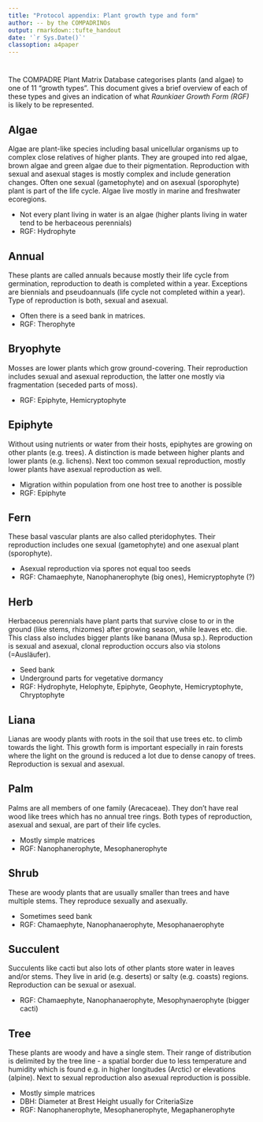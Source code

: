 ```yaml
---
title: "Protocol appendix: Plant growth type and form"
author: -- by the COMPADRINOs
output: rmarkdown::tufte_handout
date: '`r Sys.Date()`'
classoption: a4paper
---
```


#


The COMPADRE Plant Matrix Database categorises plants (and algae) to one of 11 "growth types". This document gives a brief overview of each of these types and gives an indication of what *Raunkiaer Growth Form (RGF)* is likely to be represented.

## Algae

Algae are plant-like species including basal unicellular organisms up to complex close relatives of higher plants. They are grouped into red algae, brown algae and green algae due to their pigmentation.  Reproduction with sexual and asexual stages is mostly complex and include generation changes.  Often one sexual (gametophyte) and on asexual (sporophyte) plant is part of the life cycle. Algae live mostly in marine and freshwater ecoregions.

\begin{marginfigure}
\includegraphics[width=.8\marginparwidth]{growthtypeimages/image1.jpeg}
\end{marginfigure}

*	Not every plant living in water is an algae (higher plants living in water tend to be herbaceous perennials)
* RGF: Hydrophyte

## Annual

These plants are called annuals because mostly their life cycle from germination, reproduction to death is completed within a year. Exceptions are biennials and pseudoannuals (life cycle not completed within a year). Type of reproduction is both, sexual and asexual. 

\begin{marginfigure}
\includegraphics[width=.8\marginparwidth]{growthtypeimages/image2.jpeg}
\end{marginfigure}

*	Often there is a seed bank in matrices.
*	RGF: Therophyte

## Bryophyte

Mosses are lower plants which grow ground-covering. Their reproduction includes sexual and asexual reproduction, the latter one mostly via fragmentation (seceded parts of moss).

\begin{marginfigure}
\includegraphics[width=.8\marginparwidth]{growthtypeimages/image3.jpeg}
\end{marginfigure}

*	RGF: Epiphyte, Hemicryptophyte

## Epiphyte

Without using nutrients or water from their hosts, epiphytes are growing on other plants (e.g. trees). A distinction is made between higher plants and lower plants (e.g. lichens). Next too common sexual reproduction, mostly lower plants have asexual reproduction as well.

\begin{marginfigure}
\includegraphics[width=.8\marginparwidth]{growthtypeimages/image4.jpeg}
\end{marginfigure}

*	Migration within population from one host tree to another is possible
*	RGF: Epiphyte 

## Fern

These basal vascular plants are also called pteridophytes. Their reproduction includes one sexual (gametophyte) and one asexual plant (sporophyte).

\begin{marginfigure}
\includegraphics[width=.8\marginparwidth]{growthtypeimages/image5.jpeg}
\end{marginfigure}

*	Asexual reproduction via spores not equal too seeds
*	RGF: Chamaephyte, Nanophanerophyte (big ones), Hemicryptophyte (?)



## Herb

Herbaceous perennials have plant parts that survive close to or in the ground (like stems, rhizomes) after growing season, while leaves etc. die. This class also includes bigger plants like banana (Musa sp.). Reproduction is sexual and asexual, clonal reproduction occurs also via stolons (=Ausläufer).

\begin{marginfigure}
\includegraphics[width=.8\marginparwidth]{growthtypeimages/image6.jpeg}
\end{marginfigure}

*	Seed bank
*	Underground parts for vegetative dormancy
*	RGF: Hydrophyte, Helophyte, Epiphyte, Geophyte, Hemicryptophyte, Chryptophyte

## Liana

Lianas are woody plants with roots in the soil that use trees etc. to climb towards the light. This growth form is important especially in rain forests where the light on the ground is reduced a lot due to dense canopy of trees.  Reproduction is sexual and asexual. 

\begin{marginfigure}
\includegraphics[width=.8\marginparwidth]{growthtypeimages/image7.jpeg}
\end{marginfigure}

## Palm

Palms are all members of one family (Arecaceae). They don’t have real wood like trees which has no annual tree rings. Both types of reproduction, asexual and sexual, are part of their life cycles.

\begin{marginfigure}
\includegraphics[width=.8\marginparwidth]{growthtypeimages/image8.jpeg}
\end{marginfigure}

*	Mostly simple matrices
*	RGF: Nanophanerophyte, Mesophanerophyte

## Shrub

These are woody plants that are usually smaller than trees and have multiple stems. They reproduce sexually and asexually.

\begin{marginfigure}
\includegraphics[width=.8\marginparwidth]{growthtypeimages/image9.jpeg}
\end{marginfigure}

*	Sometimes seed bank
*	RGF: Chamaephyte, Nanophanaerophyte, Mesophanaerophyte

## Succulent

Succulents like cacti but also lots of other plants store water in leaves and/or stems. They live in arid (e.g. deserts) or salty (e.g. coasts) regions. Reproduction can be sexual or asexual.

\begin{marginfigure}
\includegraphics[width=.8\marginparwidth]{growthtypeimages/image10.jpeg}
\end{marginfigure}


*	RGF: Chamaephyte, Nanophanaerophyte, Mesophynaerophyte (bigger cacti)


## Tree

These plants are woody and have a single stem. Their range of distribution is delimited by the tree line -  a spatial border due to less temperature and humidity which is found e.g. in higher longitudes (Arctic) or elevations (alpine). Next to sexual reproduction also asexual reproduction is possible. 

\begin{marginfigure}
\includegraphics[width=.8\marginparwidth]{growthtypeimages/image11.jpeg}
\end{marginfigure}

*	Mostly simple matrices
*	DBH: Diameter at Brest Height usually for CriteriaSize
*	RGF: Nanophanerophyte, Mesophanerophyte, Megaphanerophyte

